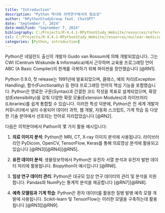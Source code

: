 ```yaml
---
title: "Introduction"
description: "Python 역사와 의학연구에서의 필요성"
author: "RPythonStudyGroup feat. ChatGPT"
date: "September 7, 2024"
date-modified: "September 7, 2024"
bibliography: C:/Projects/R-4.4.1-RPythonStudy_Website/resources/references.bib
csl: C:/Projects/R-4.4.1-RPythonStudy_Website/resources/nuclear-medicine-and-molecular-imaging.csl
categories: [Python, introduction]
---
```


Python은 네덜란드 출신의 개발자 Guido van Rossum에 의해 개발되었습니다. 그는 CWI (Centrum Wiskunde & Informatica)에서 근무하며 교육용 프로그래밍 언어 ABC (A Basic Compiler)의 한계를 극복하기 위해 파이썬을 창안했습니다 [@RN1].

Python 0.9.0, 첫 release는 1991년에 발표되었으며, 클래스, 예외 처리(Exception Handling), 함수(Functionality) 등 현대 프로그래밍 언어의 핵심 기능을 포함했습니다. Python은 명료한 구문(Syntax)과 간결한 코드 작성을 목표로 설계되었으며, 확장성(Extensibility)을 갖춰 다양한 확장 모듈(Extension Modules)과 라이브러리(Libraries)를 쉽게 통합할 수 있습니다. 이러한 특성 덕분에, Python은 전 세계 개발자 커뮤니티에서 널리 수용되어 데이터 과학, 웹 개발, 자동화 스크립트, 기계 학습 등 다양한 기술 분야에서 선호되는 언어로 자리잡았습니다 [@RN2].

다음은 의학분야에서 Pathon의 몇 가지 활용 예시입니다:

1.  **의료 이미지 분석**: Python은 MRI, CT, X-ray 이미지 분석에 사용됩니다. 라이브러리인 PyDicom, OpenCV, TensorFlow, Keras를 통해 의료영상 분석에 활용되고 있습니다 [@RN3][@RN4][@RN5].

2.  **유전 데이터 분석**: 생물정보학에서 Python은 유전자 서열 분석과 유전자 발현 데이터 처리에 활용됩니다. Biopython이 예시입니다 [@RN6].

3.  **임상 연구 데이터 관리**: Python은 대규모 임상 연구 데이터의 관리 및 분석을 지원합니다. Pandas와 NumPy는 통계적 분석을 제공합니다 [@RN7][@RN8].

4.  **예측 모델링과 기계 학습**: Python은 환자 데이터를 활용한 질병 발병 예측 모델 개발에 사용됩니다. Scikit-learn 및 TensorFlow는 이러한 모델을 구축하는데 활용됩니다 [@RN3][@RN9].

